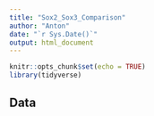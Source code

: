 ```yaml
---
title: "Sox2_Sox3_Comparison"
author: "Anton"
date: "`r Sys.Date()`"
output: html_document
---
```


```r
knitr::opts_chunk$set(echo = TRUE)
library(tidyverse)
```

## Data  
```r

```

